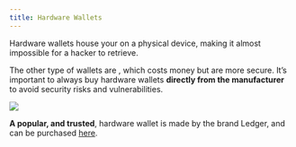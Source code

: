 ```yaml
---
title: Hardware Wallets
---
```


Hardware wallets house your <Nutshell children="private key" glossaryEntry="content/glossary/private_key.mdx" />  on a physical device, making it almost impossible for a hacker to retrieve.&#x20;

The other type of wallets are <Nutshell children="hardware wallets" glossaryEntry="content/glossary/hardware_wallet.mdx" />, which costs money but are more secure. It’s important to always buy hardware wallets **directly from the manufacturer** to avoid security risks and vulnerabilities.

![](/assets/bit-ledgers-alt-stroage.jpg)

**A popular, and trusted**, hardware wallet is made by the brand Ledger, and can be purchased [here](https://www.ledger.com/).
